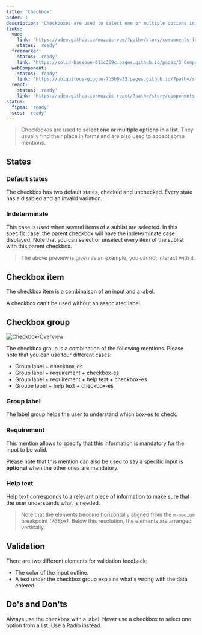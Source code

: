 ```yaml
---
title: 'Checkbox'
order: 1
description: 'Checkboxes are used to select one or multiple options in a list. They usually find their place in forms and are also used to accept some mentions'
links:
  vue:
    link: 'https://adeo.github.io/mozaic-vue/?path=/story/components-form-mcheckbox'
    status: 'ready'
  freemarker:
    status: 'ready'
    link: 'https://solid-bassoon-011c369c.pages.github.io/pages/3_Components/form/checkbox/'
  webComponent:
    status: 'ready'
    link: 'https://ubiquitous-giggle-7b5b6e33.pages.github.io/?path=/story/components-checkbox'
  react:
    status: 'ready'
    link: 'https://adeo.github.io/mozaic-react/?path=/story/components-checkbox'
status:
  figma: 'ready'
  scss: 'ready'
---
```


> Checkboxes are used to **select one or multiple options in a list**. They usually find their place in forms and are also used to accept some mentions.

<Story id="form-checkbox--default" />

## States

### Default states

The checkbox has two default states, checked and unchecked. Every state has a disabled and an invalid variation.

### Indeterminate

This case is used when several items of a sublist are selected. In this specific case, the parent checkbox will have the indeterminate case displayed. Note that you can select or unselect every item of the sublist with this parent checkbox.

<Preview path="group-indeterminate" nude />

> The above preview is given as an example, you cannot interact with it.

## Checkbox item

The checkbox item is a combinaison of an input and a label.

<Highlight theme="warning">

A checkbox can't be used without an associated label.

</Highlight>

## Checkbox group

![Checkbox-Overview](Checkbox-Overview.png)

The checkbox group is a combination of the following mentions. Please note that you can use four different cases:

- Group label + checkbox-es
- Group label + requirement + checkbox-es
- Group label + requirement + help text + checkbox-es
- Groupe label + help text + checkbox-es

### Group label

The label group helps the user to understand which box-es to check.

<Story id="form-checkbox-group--default" />

### Requirement

This mention allows to specify that this information is mandatory for the input to be valid.

<Highlight theme="tips">

Please note that this mention can also be used to say a specific input is **optional** when the other ones are mandatory.

</Highlight>

### Help text

Help text corresponds to a relevant piece of information to make sure that the user understands what is needed.

> Note that the elements become horizontally aligned from the `m-medium` breakpoint _(768px)_. Below this resolution, the elements are arranged vertically.

## Validation

There are two different elements for validation feedback:

- The color of the input outline.
- A text under the checkbox group explains what's wrong with the data entered.

<Story id="form-checkbox-group--state-invalid" />

## Do's and Don'ts

<HintItem>Always use the checkbox with a label.</HintItem>
<HintItem dont>
  Never use a checkbox to select one option from a list. Use a Radio instead.
</HintItem>
